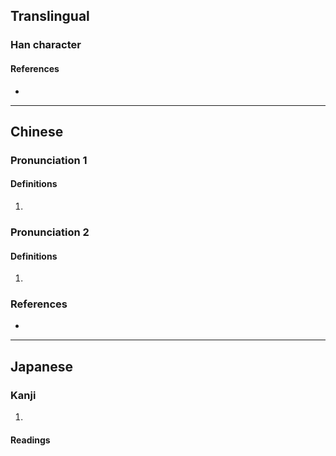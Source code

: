 {{character info}}
==Translingual==

===Han character===
{{Han char|rn=46|rad=山|as=11|sn=14|four=24727|canj=UKPB|ids=⿰山帶}}

====References====
* {{Han ref|kx=0318.090|dkj=08391|dj=0618.310|hdz=10793.020|uh=5D7D|ud=23933|bh=E1A5|bd=57765}}

----

==Chinese==
{{zh-forms|s=𫶇}}

===Pronunciation 1===
{{zh-pron
|m=dié
|c=dit6
|mc=y
|oc=y
|cat=
}}

====Definitions====
{{zh-hanzi}}

# {{zh-only|嵽嵲|[[high]] [[mountain]]}}

===Pronunciation 2===
{{zh-pron
|m=dì
|c=dai6,dai3
|cat=
}}

====Definitions====
{{zh-hanzi}}

# {{zh-only|岧嵽|[[high]]; [[lofty]]}}

===References===
* {{R:yue:Hanzi}}

----

==Japanese==

===Kanji===
{{ja-kanji|grade=|rs=山11}}

# {{rfdef|ja|sort=山11}}

====Readings====
{{ja-readings
|goon=でち
|kanon=てつ}}